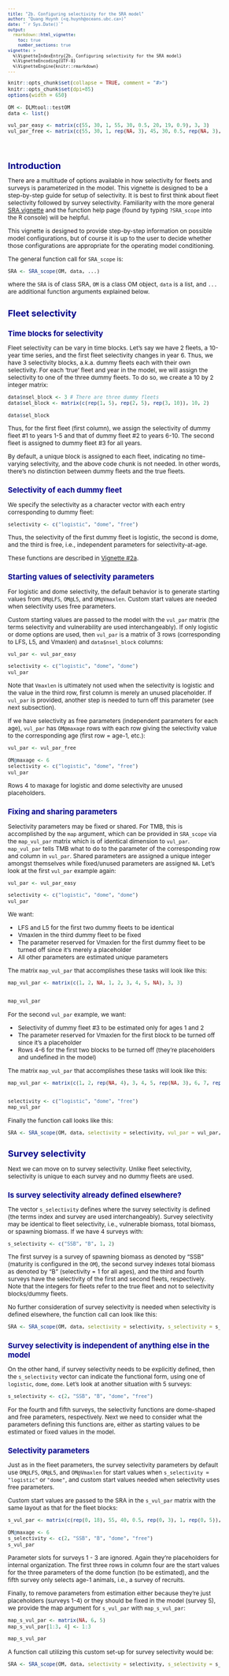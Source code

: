 ---
title: "2b. Configuring selectivity for the SRA model"
author: "Quang Huynh (<q.huynh@oceans.ubc.ca>)"
date: "`r Sys.Date()`"
output:
  rmarkdown::html_vignette:
    toc: true
    number_sections: true
vignette: >
  %\VignetteIndexEntry{2b. Configuring selectivity for the SRA model}
  %\VignetteEncoding{UTF-8}
  %\VignetteEngine{knitr::rmarkdown}
---
<script type="text/x-mathjax-config">
  MathJax.Hub.Config({ TeX: { equationNumbers: {autoNumber: "all"} } });
</script>

<style type="text/css">

body{ /* Normal  */
   font-size: 12px;
}
td {  /* Table  */
   font-size: 8px;
}
h1 { /* Header 1 */
 font-size: 18px;
 color: DarkBlue;
}
h2 { /* Header 2 */
 font-size: 15px;
 color: DarkBlue;
}
h3 { /* Header 3 */
 font-size: 14px;
 color: DarkBlue;
}
code.r{ /* Code block */
  font-size: 10px;
}
pre { /* Code block */
  font-size: 10px
}
</style>


```{r set options, echo = FALSE}
knitr::opts_chunk$set(collapse = TRUE, comment = "#>")
knitr::opts_chunk$set(dpi=85)
options(width = 650)
```

```{r echo = FALSE}
OM <- DLMtool::testOM
data <- list()

vul_par_easy <- matrix(c(55, 30, 1, 55, 30, 0.5, 20, 19, 0.9), 3, 3)
vul_par_free <- matrix(c(55, 30, 1, rep(NA, 3), 45, 30, 0.5, rep(NA, 3), 0.1, 0.3, 0.7, 1, 1, 1), 6, 3)

```
<br>

# Introduction

There are a multitude of options available in how selectivity for fleets and surveys is parameterized in the model. This vignette is designed to be a step-by-step guide for setup of selectivity. It is best to first think about fleet selectivity followed by survey selectivity. Familiarity with the more general <a href="SRA_scope.html">SRA vignette</a> and the function help page (found by typing `?SRA_scope` into the R console) will be helpful.

This vignette is designed to provide step-by-step information on possible model configurations, but of course it is up to the user to decide whether those configurations are appropriate for the operating model conditioning.

The general function call for `SRA_scope` is:

```{r eval = FALSE}
SRA <- SRA_scope(OM, data, ...)
```

where the `SRA` is of class SRA, `OM` is a class OM object, `data` is a list, and `...` are additional function arguments explained below. 

# Fleet selectivity

## Time blocks for selectivity

Fleet selectivity can be vary in time blocks. Let's say we have 2 fleets, a 10-year time series, and the first fleet selectivity changes in year 6. Thus, we have 3 selectivity blocks, a.k.a. dummy fleets each with their own selectivity. For each 'true' fleet and year in the model, we will assign the selectivity to one of the three dummy fleets. To do so, we create a 10 by 2 integer matrix:

```{r echo = FALSE}
data$nsel_block <- 3 # There are three dummy fleets
data$sel_block <- matrix(c(rep(1, 5), rep(2, 5), rep(3, 10)), 10, 2)
```

```{r}
data$sel_block
```
Thus, for the first fleet (first column), we assign the selectivity of dummy fleet #1 to years 1-5 and that of dummy fleet #2 to years 6-10. The second fleet is assigned to dummy fleet #3 for all years.

By default, a unique block is assigned to each fleet, indicating no time-varying selectivity, and the above code chunk is not needed. In other words, there's no distinction between dummy fleets and the true fleets.

## Selectivity of each dummy fleet

We specify the selectivity as a character vector with each entry corresponding to dummy fleet:

```{r}
selectivity <- c("logistic", "dome", "free")
```

Thus, the selectivity of the first dummy fleet is logistic, the second is dome, and the third is free, i.e., independent parameters for selectivity-at-age.

These functions are described in <a href="SRA_scope_eq.html">Vignette #2a</a>.

## Starting values of selectivity parameters

For logistic and dome selectivity, the default behavior is to generate starting values from `OM@LFS`, `OM@L5`, and `OM@Vmaxlen`. Custom start values are needed when selectivity uses free parameters.

Custom starting values are passed to the model with the `vul_par` matrix (the terms selectivity and vulnerability are used interchangeably). If only logistic or dome options are used, then `vul_par` is a matrix of 3 rows (corresponding to LFS, L5, and Vmaxlen) and `data$nsel_block` columns:

```{r echo = FALSE}
vul_par <- vul_par_easy
```
```{r}
selectivity <- c("logistic", "dome", "dome")
vul_par
```

Note that `Vmaxlen` is ultimately not used when the selectivity is logistic and the value in the third row, first column is merely an unused placeholder. If `vul_par` is provided, another step is needed to turn off this parameter (see next subsection).

If we have selectivity as free parameters (independent parameters for each age), `vul_par` has `OM@maxage` rows with each row giving the selectivity value to the corresponding age (first row = age-1, etc.):

```{r echo = FALSE}
vul_par <- vul_par_free
```
```{r}
OM@maxage <- 6
selectivity <- c("logistic", "dome", "free")
vul_par
```

Rows 4 to maxage for logistic and dome selectivity are unused placeholders.

## Fixing and sharing parameters

Selectivity parameters may be fixed or shared. For TMB, this is accomplished by the `map` argument, which can be provided in `SRA_scope` via the `map_vul_par` matrix which is of identical dimension to `vul_par`. `map_vul_par` tells TMB what to do to the parameter of the corresponding row and column in `vul_par`. Shared parameters are assigned a unique integer amongst themselves while fixed/unused parameters are assigned `NA`. Let's look at the first `vul_par` example again:

```{r echo = FALSE}
vul_par <- vul_par_easy
```
```{r}
selectivity <- c("logistic", "dome", "dome")
vul_par
```

We want:

- LFS and L5 for the first two dummy fleets to be identical
- Vmaxlen in the third dummy fleet to be fixed
- The parameter reserved for Vmaxlen for the first dummy fleet to be turned off since it's merely a placeholder
- All other parameters are estimated unique parameters 

The matrix `map_vul_par` that accomplishes these tasks will look like this:

```{r echo = FALSE}
map_vul_par <- matrix(c(1, 2, NA, 1, 2, 3, 4, 5, NA), 3, 3)
 
```
```{r}
map_vul_par
```

For the second `vul_par` example, we want:

- Selectivity of dummy fleet #3 to be estimated only for ages 1 and 2
- The parameter reserved for Vmaxlen for the first block to be turned off since it's a placeholder
- Rows 4-6 for the first two blocks to be turned off (they're placeholders and undefined in the model)

The matrix `map_vul_par` that accomplishes these tasks will look like this:

```{r echo = FALSE}
map_vul_par <- matrix(c(1, 2, rep(NA, 4), 3, 4, 5, rep(NA, 3), 6, 7, rep(NA, 4)), 6, 3)
 
```
```{r}
selectivity <- c("logistic", "dome", "free")
map_vul_par
```

Finally the function call looks like this:

```{r eval = FALSE}
SRA <- SRA_scope(OM, data, selectivity = selectivity, vul_par = vul_par, map_vul_par = map_vul_par, ...)
```

# Survey selectivity 

Next we can move on to survey selectivity. Unlike fleet selectivity, selectivity is unique to each survey and no dummy fleets are used.

## Is survey selectivity already defined elsewhere?

The vector `s_selectivity` defines where the survey selectivity is defined (the terms index and survey are used interchangeably). Survey selectivity may be identical to fleet selectivity, i.e., vulnerable biomass, total biomass, or spawning biomass. If we have 4 surveys with:

```{r}
s_selectivity <- c("SSB", "B", 1, 2)
```

The first survey is a survey of spawning biomass as denoted by "SSB" (maturity is configured in the `OM`), the second survey indexes total biomass as denoted by "B" (selectivity = 1 for all ages), and the third and fourth surveys have the selectivity of the first and second fleets, respectively. Note that the integers for fleets refer to the true fleet and not to selectivity blocks/dummy fleets. 

No further consideration of survey selectivity is needed when selectivity is defined elsewhere, the function call can look like this:

```{r eval = FALSE}
SRA <- SRA_scope(OM, data, selectivity = selectivity, s_selectivity = s_selectivity, ...)
```

## Survey selectivity is independent of anything else in the model

On the other hand, if survey selectivity needs to be explicitly defined, then the `s_selectivity` vector can indicate the functional form, using one of `logistic`, `dome`, `dome`. Let's look at another situation with 5 surveys:

```{r}
s_selectivity <- c(2, "SSB", "B", "dome", "free")
```

For the fourth and fifth surveys, the selectivity functions are dome-shaped and free parameters, respectively. Next we need to consider what the parameters defining this functions are, either as starting values to be estimated or fixed values in the model.

## Selectivity parameters

Just as in the fleet parameters, the survey selectivity parameters by default use `OM@LFS`, `OM@L5`, and `OM@Vmaxlen` for start values when `s_selectivity = "logistic"` or `"dome"`, and custom start values needed when selectivity uses free parameters. 

Custom start values are passed to the SRA in the `s_vul_par` matrix with the same layout as that for the fleet blocks:

```{r echo = FALSE}
s_vul_par <- matrix(c(rep(0, 18), 55, 40, 0.5, rep(0, 3), 1, rep(0, 5)), 6, 5)
```
```{r}
OM@maxage <- 6
s_selectivity <- c(2, "SSB", "B", "dome", "free")
s_vul_par
```

Parameter slots for surveys 1 - 3 are ignored. Again they're placeholders for internal organization. The first three rows in column four are the start values for the three parameters of the dome function (to be estimated), and the fifth survey only selects age-1 animals, i.e., a survey of recruits.

Finally, to remove parameters from estimation either because they're just placeholders (surveys 1-4) or they should be fixed in the model (survey 5), we provide the map argument for `s_vul_par` with `map_s_vul_par`:

```{r echo = FALSE}
map_s_vul_par <- matrix(NA, 6, 5)
map_s_vul_par[1:3, 4] <- 1:3
```
```{r}
map_s_vul_par
```

A function call utilizing this custom set-up for survey selectivity would be:

```{r eval = FALSE}
SRA <- SRA_scope(OM, data, selectivity = selectivity, s_selectivity = s_selectivity, s_vul_par = s_vul_par, map_s_vul_par = map_s_vul_par, ...)
```

